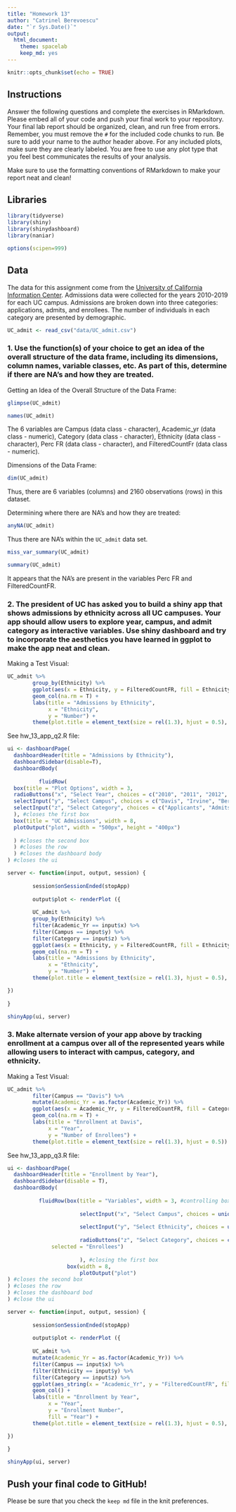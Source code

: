 ```yaml
---
title: "Homework 13"
author: "Catrinel Berevoescu"
date: "`r Sys.Date()`"
output:
  html_document: 
    theme: spacelab
    keep_md: yes
---
```


```r
knitr::opts_chunk$set(echo = TRUE)
```

## Instructions

Answer the following questions and complete the exercises in RMarkdown. Please embed all of your code and push your final work to your repository. Your final lab report should be organized, clean, and run free from errors. Remember, you must remove the `#` for the included code chunks to run. Be sure to add your name to the author header above. For any included plots, make sure they are clearly labeled. You are free to use any plot type that you feel best communicates the results of your analysis.  

Make sure to use the formatting conventions of RMarkdown to make your report neat and clean!  

## Libraries     

```r
library(tidyverse)
library(shiny)
library(shinydashboard)
library(naniar)
```

```r
options(scipen=999)
```

## Data  

The data for this assignment come from the [University of California Information Center](https://www.universityofcalifornia.edu/infocenter). Admissions data were collected for the years 2010-2019 for each UC campus. Admissions are broken down into three categories: applications, admits, and enrollees. The number of individuals in each category are presented by demographic.   

```r
UC_admit <- read_csv("data/UC_admit.csv")
```

### 1. Use the function(s) of your choice to get an idea of the overall structure of the data frame, including its dimensions, column names, variable classes, etc. As part of this, determine if there are NA's and how they are treated.   

Getting an Idea of the Overall Structure of the Data Frame:    

```r
glimpse(UC_admit)
```

```r
names(UC_admit)
```

The 6 variables are Campus (data class - character), Academic_yr (data class - numeric), Category (data class - character), Ethnicity (data class - character), Perc FR (data class - character), and FilteredCountFr (data class - numeric).   

Dimensions of the Data Frame:

```r
dim(UC_admit)
```

Thus, there are 6 variables (columns) and 2160 observations (rows) in this dataset.   

Determining where there are NA's and how they are treated:   

```r
anyNA(UC_admit)
```

Thus there are NA's within the `UC_admit` data set.   

```r
miss_var_summary(UC_admit)
```

```r
summary(UC_admit)
```

It appears that the NA's are present in the variables Perc FR and FilteredCountFR.   

### 2. The president of UC has asked you to build a shiny app that shows admissions by ethnicity across all UC campuses. Your app should allow users to explore year, campus, and admit category as interactive variables. Use shiny dashboard and try to incorporate the aesthetics you have learned in ggplot to make the app neat and clean.    

Making a Test Visual:   

```r
UC_admit %>% 
        group_by(Ethnicity) %>% 
        ggplot(aes(x = Ethnicity, y = FilteredCountFR, fill = Ethnicity)) +
        geom_col(na.rm = T) +
        labs(title = "Admissions by Ethnicity",
             x = "Ethnicity",
             y = "Number") +
        theme(plot.title = element_text(size = rel(1.3), hjust = 0.5), axis.text.x = element_text(angle = 60, hjust = 1))
```

See hw_13_app_q2.R file:  

```r
ui <- dashboardPage(
  dashboardHeader(title = "Admissions by Ethnicity"),
  dashboardSidebar(disable=T),
  dashboardBody(
          
          fluidRow(
  box(title = "Plot Options", width = 3,
  radioButtons("x", "Select Year", choices = c("2010", "2011", "2012", "2013", "2014", "2015", "2016", "2017", "2018", "2019"), selected = "2010"),
  selectInput("y", "Select Campus", choices = c("Davis", "Irvine", "Berkeley", "Irvine", "Los_Angeles", "Merced", "Riverside", "San_Diego", "Santa_Barbara", "Santa_Cruz"), selected = "Davis"),
  selectInput("z", "Select Category", choices = c("Applicants", "Admits", "Enrollees"), selected = "Applicants")
  ), #closes the first box
  box(title = "UC Admissions", width = 8,
  plotOutput("plot", width = "500px", height = "400px")
  
  ) #closes the second box
  ) #closes the row
  ) #closes the dashboard body
) #closes the ui

server <- function(input, output, session) {
        
        session$onSessionEnded(stopApp)
        
        output$plot <- renderPlot ({
        
        UC_admit %>% 
        group_by(Ethnicity) %>% 
        filter(Academic_Yr == input$x) %>% 
        filter(Campus == input$y) %>% 
        filter(Category == input$z) %>% 
        ggplot(aes(x = Ethnicity, y = FilteredCountFR, fill = Ethnicity)) +
        geom_col(na.rm = T) +
        labs(title = "Admissions by Ethnicity",
             x = "Ethnicity",
             y = "Number") +
        theme(plot.title = element_text(size = rel(1.3), hjust = 0.5), axis.text.x = element_text(angle = 60, hjust = 1))

})
        
}

shinyApp(ui, server)
```

### 3. Make alternate version of your app above by tracking enrollment at a campus over all of the represented years while allowing users to interact with campus, category, and ethnicity.   

Making a Test Visual:   

```r
UC_admit %>% 
        filter(Campus == "Davis") %>% 
        mutate(Academic_Yr = as.factor(Academic_Yr)) %>% 
        ggplot(aes(x = Academic_Yr, y = FilteredCountFR, fill = Category)) +
        geom_col(na.rm = T) +
        labs(title = "Enrollment at Davis",
             x = "Year",
             y = "Number of Enrollees") +
        theme(plot.title = element_text(size = rel(1.3), hjust = 0.5))
```

See hw_13_app_q3.R file:  

```r
ui <- dashboardPage(
  dashboardHeader(title = "Enrollment by Year"),
  dashboardSidebar(disable = T), 
  dashboardBody(
          
          fluidRow(box(title = "Variables", width = 3, #controlling box width
                       
                       selectInput("x", "Select Campus", choices = unique(UC_admit$Campus), hr()),
                       
                       selectInput("y", "Select Ethnicity", choices = unique(UC_admit$Ethnicity), hr()),
                       
                       radioButtons("z", "Select Category", choices = c("Enrollees", "Admits", "Applicants"), 
              selected = "Enrollees")
                   
                       ), #closing the first box
                   box(width = 8,
                       plotOutput("plot")
) #closes the second box
) #closes the row
) #closes the dashboard bod
) #close the ui

server <- function(input, output, session) {
        
        session$onSessionEnded(stopApp)
        
        output$plot <- renderPlot ({
              
        UC_admit %>%    
        mutate(Academic_Yr = as.factor(Academic_Yr)) %>% 
        filter(Campus == input$x) %>% 
        filter(Ethnicity == input$y) %>% 
        filter(Category == input$z) %>% 
        ggplot(aes_string(x = "Academic_Yr", y = "FilteredCountFR", fill = "Academic_Yr")) +
        geom_col() +
        labs(title = "Enrollment by Year",
             x = "Year",
             y = "Enrollment Number",
             fill = "Year") +
        theme(plot.title = element_text(size = rel(1.3), hjust = 0.5), axis.text.x = element_text(angle = 60, hjust = 1))

})
        
}

shinyApp(ui, server)
```

## Push your final code to GitHub!
Please be sure that you check the `keep md` file in the knit preferences. 
